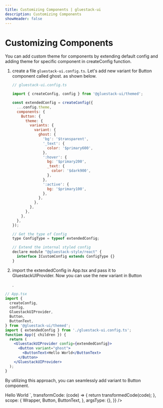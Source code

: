 ```yaml
---
title: Customizing Components | gluestack-ui
description: Customizing Components
showHeader: false
---
```




<Meta title="Theme/Customizing Components" />

# Customizing Components

You can add custom theme for components by extending default config and adding theme for specific component in createConfig function.

1. create a file `gluestack-ui.config.ts`. Let's add new variant for Button component called ghost. as shown below.

   ```js
   // gluestack-ui.config.ts

   import { createConfig, config } from '@gluestack-ui/themed';

   const extendedConfig = createConfig({
     ...config.theme,
     components: {
       Button: {
         theme: {
           variants: {
             variant: {
               ghost: {
                 'bg': '$transparent',
                 '_text': {
                   color: '$primary600',
                 },
                 ':hover': {
                   bg: '$primary200',
                   _text: {
                     color: '$dark900',
                   },
                 },
                 ':active': {
                   bg: '$primary100',
                 },
               },
             },
           },
         },
       },
     },
   });

   // Get the type of Config
   type ConfigType = typeof extendedConfig;

   // Extend the internal styled config
   declare module "@gluestack-style/react" {
     interface ICustomConfig extends ConfigType {}
   }
   ```

2. import the extendedConfig in App.tsx and pass it to GluestackUIProvider. Now you can use the new variant in Button

   .

```jsx
// App.tsx
import {
  createConfig,
  config,
  GluestackUIProvider,
  Button,
  ButtonText,
} from '@gluestack-ui/themed';
import { extendedConfig } from './gluestack-ui.config.ts';
function App({ children }) {
  return (
    <GluestackUIProvider config={extendedConfig}>
      <Button variant="ghost">
        <ButtonText>Hello World</ButtonText>
      </Button>
    </GluestackUIProvider>
  );
}
```

By utilizing this approach, you can seamlessly add variant to Button component.

<AppProvider>
  <CodePreview
    showComponentRenderer={true}
    showArgsController={false}
    metaData={{
      code: `
<Button variant="ghost">
    <ButtonText>Hello World</ButtonText>
</Button>
`,
      transformCode: (code) => {
        return transformedCode(code);
      },
      scope: {
        Wrapper,
        Button,
        ButtonText,
      },
      argsType: {},
    }}
  />
</AppProvider>
